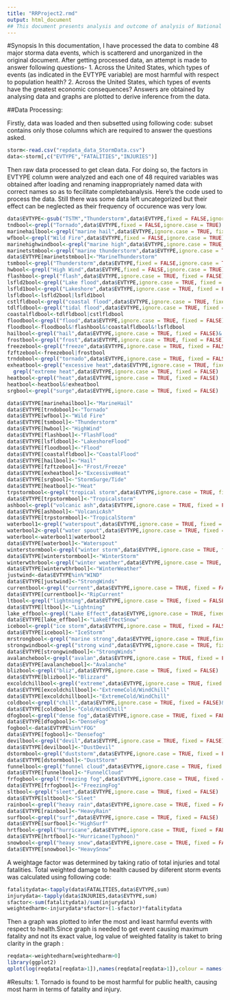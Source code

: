 ---
title: "RRProject2.rmd"
output: html_document
## This document presents analysis and outcome of analysis of National Weather Service Storm Data
---
#Synopsis
In this documentation, I have processed the data to combine 48 major storma data events, which is scattererd and unorganized in the original document.
After getting processed data, an attempt is made to answer following questions-
1. Across the United States, which types of events (as indicated in the EVTYPE variable) are most harmful with respect to
population health?
2. Across the United States, which types of events have the greatest economic consequences?
 Answers are obtained by analysing data and graphs are plotted to derive inference from the data.
 
##Data Processing:

Firstly, data was loaded and then subsetted using following code:
subset contains only those columns which are required to answer the questions asked.
```{r cache = TRUE,echo = TRUE}
storm<-read.csv("repdata_data_StormData.csv")
data<-storm[,c("EVTYPE","FATALITIES","INJURIES")]
```

Then raw data processed to get clean data. For doing so, the factors in EVTYPE column were analyzed and each one of 48 required variables was obtained after loading and renaming inappropriately named data with correct names so as to fecilitate completebanalysis. Here's the code used to process the data. Still there was some data left uncategorized but their effect can be neglected as their frequency of occurence was very low.
```{r echo = TRUE,cache = TRUE}
data$EVTYPE<-gsub("TSTM","Thunderstorm",data$EVTYPE,fixed = FALSE,ignore.case = TRUE)
tndbool<-grepl("Tornado",data$EVTYPE,fixed = FALSE,ignore.case = TRUE)
marinehailbool<-grepl("marine hail",data$EVTYPE,ignore.case = TRUE, fixed = FALSE)
wfbool<-grepl("Wild Fire",data$EVTYPE,fixed = FALSE,ignore.case = TRUE)
marinehighwindbool<-grepl("marine high",data$EVTYPE,ignore.case = TRUE, fixed = FALSE)
marinetstmbool<-grepl("marine thunderstorm",data$EVTYPE,ignore.case = TRUE, fixed = FALSE)
data$EVTYPE[marinetstmbool]<-"MarineThunderstorm"
tsmbool<-grepl("Thunderstorm",data$EVTYPE,fixed = FALSE,ignore.case = TRUE)&!marinetstmbool
hwbool<-grepl("High Wind",data$EVTYPE,fixed = FALSE,ignore.case = TRUE)&!marinehighwindbool
flashbool<-grepl("flash",data$EVTYPE,ignore.case = TRUE, fixed = FALSE)
lsfld2bool<-grepl("Lake flood",data$EVTYPE,ignore.case = TRUE, fixed = FALSE)
lsfld1bool<-grepl("Lakeshore",data$EVTYPE,ignore.case = TRUE, fixed = FALSE) 
lsfldbool<-lsfld2bool|lsfld1bool
cstlfldbool<-grepl("coastal flood",data$EVTYPE,ignore.case = TRUE, fixed = FALSE)
tdlfldbool<-grepl("tidal flood",data$EVTYPE,ignore.case = TRUE, fixed = FALSE)
coastalfldbool<-tdlfldbool|cstlfldbool
floodbool<-grepl("flood",data$EVTYPE,ignore.case = TRUE, fixed = FALSE)
floodbool<-floodbool&!flashbool&!coastalfldbool&!lsfldbool
hailbool<-grepl("hail",data$EVTYPE,ignore.case = TRUE, fixed = FALSE)&!marinehailbool
frostbool<-grepl("frost",data$EVTYPE,ignore.case = TRUE, fixed = FALSE)
freezebool<-grepl("freeze",data$EVTYPE,ignore.case = TRUE, fixed = FALSE)
fzftzebool<-freezebool|frostbool
trndobool<-grepl("tornado",data$EVTYPE,ignore.case = TRUE, fixed = FALSE)
exheatbool<-grepl("excessive heat",data$EVTYPE,ignore.case = TRUE, fixed = FALSE)|
  grepl("extreme heat",data$EVTYPE,ignore.case = TRUE, fixed = FALSE)
heatbool<-grepl("heat",data$EVTYPE,ignore.case = TRUE, fixed = FALSE)
heatbool<-heatbool&!exheatbool
srgbool<-grepl("surge",data$EVTYPE,ignore.case = TRUE, fixed = FALSE)

data$EVTYPE[marinehailbool]<-"MarineHail"
data$EVTYPE[trndobool]<-"Tornado"
data$EVTYPE[wfbool]<-"Wild Fire"
data$EVTYPE[tsmbool]<-"Thunderstorm"
data$EVTYPE[hwbool]<-"HighWind"
data$EVTYPE[flashbool]<-"FlashFlood"
data$EVTYPE[lsfldbool]<-"LakeshoreFlood"
data$EVTYPE[floodbool]<-"Flood"
data$EVTYPE[coastalfldbool]<-"CoastalFlood"
data$EVTYPE[hailbool]<-"Hail"
data$EVTYPE[fzftzebool]<-"Frost/Freeze"
data$EVTYPE[exheatbool]<-"ExcessiveHeat"
data$EVTYPE[srgbool]<-"StormSurge/Tide"
data$EVTYPE[heatbool]<-"Heat"
trpstormbool<-grepl("tropical storm",data$EVTYPE,ignore.case = TRUE, fixed = FALSE)
data$EVTYPE[trpstormbool]<-"Tropicalstorm"
ashbool<-grepl("volcanic ash",data$EVTYPE,ignore.case = TRUE, fixed = FALSE)
data$EVTYPE[ashbool]<-"VolcanicAsh"
data$EVTYPE[trpstormbool]<-"TropicalStorm"
waterbool1<-grepl("waterspout",data$EVTYPE,ignore.case = TRUE, fixed = FALSE)
waterbool2<-grepl("water spout",data$EVTYPE,ignore.case = TRUE, fixed = FALSE)
waterbool<-waterbool1|waterbool2
data$EVTYPE[waterbool]<-"Waterspout"
winterstormbool<-grepl("winter storm",data$EVTYPE,ignore.case = TRUE, fixed = FALSE)
data$EVTYPE[winterstormbool]<-"WinterStorm"
winterwthrbool<-grepl("winter weather",data$EVTYPE,ignore.case = TRUE, fixed = FALSE)
data$EVTYPE[winterwthrbool]<-"WinterWeather"
justwind<-data$EVTYPE%in%"WIND"
data$EVTYPE[justwind]<-"StrongWinds"
currentbool<-grepl("current",data$EVTYPE,ignore.case = TRUE, fixed = FALSE)
data$EVTYPE[currentbool]<-"RipCurrent"
ltbool<-grepl("lightning",data$EVTYPE,ignore.case = TRUE, fixed = FALSE)
data$EVTYPE[ltbool]<-"Lightning"
lake_effbool<-grepl("Lake Effect",data$EVTYPE,ignore.case = TRUE, fixed = FALSE)|grepl("Lake-Effect",data$EVTYPE,ignore.case = TRUE,fixed = "False")
data$EVTYPE[lake_effbool]<-"LakeEffectSnow"
icebool<-grepl("ice storm",data$EVTYPE,ignore.case = TRUE, fixed = FALSE)
data$EVTYPE[icebool]<-"IceStorm"
mrstrongbool<-grepl("marine strong",data$EVTYPE,ignore.case = TRUE,fixed = FALSE)
strongwindbool<-grepl("strong wind",data$EVTYPE,ignore.case = TRUE, fixed = FALSE)|grepl("gusty wind",data$EVTYPE,ignore.case = TRUE, fixed = FALSE)|grepl("wind gusts",data$EVTYPE,ignore.case = TRUE, fixed = FALSE)&!mrstrongbool
data$EVTYPE[strongwindbool]<-"StrongWinds"
avalanchebool<-grepl("avalan",data$EVTYPE,ignore.case = TRUE, fixed = FALSE)
data$EVTYPE[avalanchebool]<-"Avalanche"
blizbool<-grepl("bliz",data$EVTYPE,ignore.case = TRUE, fixed = FALSE)
data$EVTYPE[blizbool]<-"Blizzard"
excoldchillbool<-grepl("extreme",data$EVTYPE,ignore.case = TRUE, fixed = FALSE)
data$EVTYPE[excoldchillbool]<-"ExtremeCold/WindChill"
data$EVTYPE[excoldchillbool]<-"ExtremeCold/WindChill"
coldbool<-grepl("chill",data$EVTYPE,ignore.case = TRUE, fixed = FALSE)&!excoldchillbool
data$EVTYPE[coldbool]<-"Cold/WindChill"
dfogbool<-grepl("dense fog",data$EVTYPE,ignore.case = TRUE, fixed = FALSE)
data$EVTYPE[dfogbool]<-"DenseFog"
fogbool<-data$EVTYPE%in%"FOG"
data$EVTYPE[fogbool]<-"Densefog"
devilbool<-grepl("devil",data$EVTYPE,ignore.case = TRUE, fixed = FALSE)
data$EVTYPE[devilbool]<-"DustDevil"
dstormbool<-grepl("duststorm",data$EVTYPE,ignore.case = TRUE, fixed = FALSE)|grepl("dust storm",data$EVTYPE,ignore.case = TRUE, fixed = FALSE)
data$EVTYPE[dstormbool]<-"DustStorm"
funnelbool<-grepl("funnel cloud",data$EVTYPE,ignore.case = TRUE, fixed = FALSE)
data$EVTYPE[funnelbool]<-"FunnelCloud"
frfogbool<-grepl("freezing fog",data$EVTYPE,ignore.case = TRUE, fixed = FALSE)
data$EVTYPE[frfogbool]<-"FreezingFog"
sltbool<-grepl("sleet",data$EVTYPE,ignore.case = TRUE, fixed = FALSE)
data$EVTYPE[sltbool]<-"Sleet"
rainbool<-grepl("heavy rain",data$EVTYPE,ignore.case = TRUE, fixed = FALSE)|grepl("excessive rain",data$EVTYPE,ignore.case = TRUE, fixed = FALSE)
data$EVTYPE[rainbool]<-"HeavyRain"
surfbool<-grepl("surf",data$EVTYPE,ignore.case = TRUE, fixed = FALSE)
data$EVTYPE[surfbool]<-"HighSurf"
hrtfbool<-grepl("hurricane",data$EVTYPE,ignore.case = TRUE, fixed = FALSE)|grepl("typhoon",data$EVTYPE,ignore.case = TRUE,fixed = "FALSE")
data$EVTYPE[hrtfbool]<-"Hurricane(Typhoon)"
snowbool<-grepl("heavy snow",data$EVTYPE,ignore.case = TRUE, fixed = FALSE)
data$EVTYPE[snowbool]<-"HeavySnow" 
```

A weightage factor was determined by taking ratio of total injuries and total fatalities. Total weighted damage to health caused by diiferent storm events was calculated using following code:
```{r echo =  TRUE}
fatalitydata<-tapply(data$FATALITIES,data$EVTYPE,sum)
injurydata<-tapply(data$INJURIES,data$EVTYPE,sum)
sfactor<-sum(fatalitydata)/sum(injurydata)
weightedharm<-injurydata*sfactor+(1-sfactor)*fatalitydata

```

Then a graph was plotted to infer the most and least harmful events with respect to health.Since graph is needed to get event causing maximum fatality and not its exact value, log value of weighted fatality is taket to bring clarity in the graph :

```{r echo = TRUE,fig.height = 10,fig.width = 10}
reqdata<-weightedharm[weightedharm>0]
library(ggplot2)
qplot(log(reqdata[reqdata>1]),names(reqdata[reqdata>1]),colour = names(reqdata[reqdata>1]),xlab = "log(Weighted fatalities)",ylab = "StormEvent" )

```
#Results:
1. Tornado is found to be most harmful for public health, causing most harm in terms of fatality and injury.
